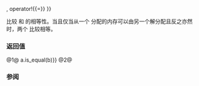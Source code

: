 {{title|operator{{==}}, operator!{{=}} {{small|(std::experimental::pmr::memory_resource)}}}}
{{cpp/experimental/lib extensions/pmr/memory_resource/navbar}}
{{dcl begin}}
{{dcl|since=libfund_ts|num=1|1=
bool operator==( const memory_resource&amp; a, const memory_resource&amp; b ) noexcept;
}}
{{dcl|since=libfund_ts|num=2|1=
bool operator!=( const memory_resource&amp; a, const memory_resource&amp; b ) noexcept;
}}
{{dcl end}}

比较 {{tt|memory_resource}} {{c|a}} 和 {{c|b}} 的相等性。当且仅当从一个 {{tt|memory_resource}} 分配的内存可以由另一个解分配且反之亦然时，两个 {{tt|memory_resource}} 比较相等。

===返回值===
@1@ {{c|1=&amp;a == &amp;b {{!!}} a.is_equal(b)}}
@2@ {{c|1=!(a == b)}}

===参阅===
{{dsc begin}}
{{dsc inc|cpp/experimental/memory_resource/dsc is_equal}}
{{dsc end}}